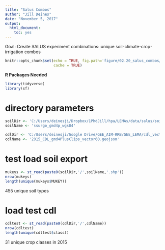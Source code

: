 ```yaml
---
title: "Salus Combos"
author: "Jill Deines"
date: "November 5, 2017"
output: 
  html_document:
    toc: yes
---
```


Goal: Create SALUS experiment combinations: unique soil-climate-crop-irrigation combos

```r
knitr::opts_chunk$set(echo = TRUE, fig.path='figure/02.20_salus_combos/',
                      cache = TRUE)
```

**R Packages Needed**

```r
library(tidyverse)
library(sf)
```

# directory parameters

```r
soilDir <- 'C:/Users/deinesji/Dropbox/1PhdJill/hpa/LEMAs/data/salus/soil'
soilName <- 'ssurgo_gmd4p_wgs84'

cdlDir <- 'C:/Users/deinesji/Google Drive/GEE_AIM-RRB/GEE_LEMA/cdl_vectors_lema'
cdlName <- '2015_CDL_gmd4PlusClips_vector60.geojson'
```


# test load soil export

```r
mukeys <- st_read(paste0(soilDir,'/',soilName,'.shp'))
nrow(mukeys)
length(unique(mukeys$MUKEY))
```

455 unique soil types 

# load test cdl

```r
cdltest <- st_read(paste0(cdlDir,'/',cdlName))
nrow(cdltest)
length(unique(cdltest$class))
```

31 unique crop classes in 2015